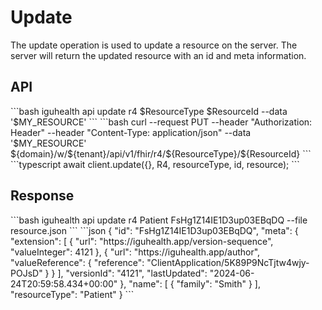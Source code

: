 
# Update

The update operation is used to update a resource on the server. 
The server will return the updated resource with an id and meta information.

## API

<Tabs>
  <TabItem value="cli" label="CLI">
```bash
iguhealth api update r4 $ResourceType $ResourceId --data '$MY_RESOURCE'
```
  </TabItem>
  <TabItem value="curl" label="Curl">
```bash
 curl --request PUT --header "Authorization: Header" --header "Content-Type: application/json" --data '$MY_RESOURCE' ${domain}/w/${tenant}/api/v1/fhir/r4/${ResourceType}/${ResourceId} 
 ```
  </TabItem>
 <TabItem value="typescript" label="Typescript">
```typescript
await client.update({}, R4, resourceType, id, resource);
```
   </TabItem>
</Tabs>

## Response

<Tabs>
    <TabItem value="request" label="Request">
    ```bash
    iguhealth api update r4 Patient FsHg1Z14IE1D3up03EBqDQ --file resource.json
    ```
    </TabItem>
    <TabItem value="response" label="Response">
```json
{
  "id": "FsHg1Z14IE1D3up03EBqDQ",
  "meta": {
    "extension": [
      {
        "url": "https://iguhealth.app/version-sequence",
        "valueInteger": 4121
      },
      {
        "url": "https://iguhealth.app/author",
        "valueReference": {
          "reference": "ClientApplication/5K89P9NcTjtw4wjy-POJsD"
        }
      }
    ],
    "versionId": "4121",
    "lastUpdated": "2024-06-24T20:59:58.434+00:00"
  },
  "name": [
    {
      "family": "Smith"
    }
  ],
  "resourceType": "Patient"
}
```
    </TabItem>
</Tabs>